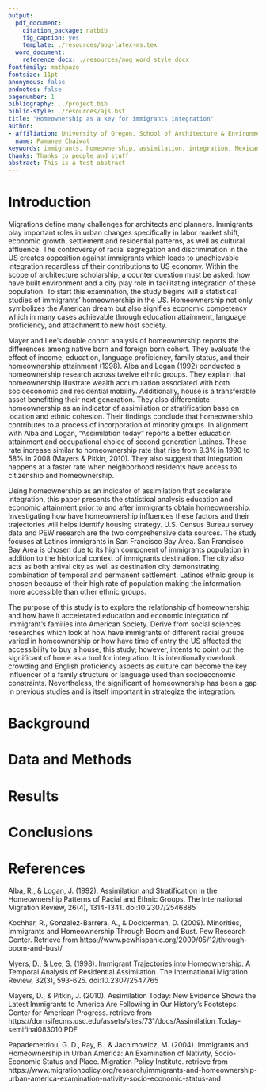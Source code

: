 ```yaml
---
output:
  pdf_document:
    citation_package: natbib
    fig_caption: yes
    template: ./resources/aog-latex-ms.tex
  word_document:
    reference_docx: ./resources/aog_word_style.docx
fontfamily: mathpazo
fontsize: 11pt
anonymous: false
endnotes: false
pagenumber: 1
bibliography: ../project.bib
biblio-style: ./resources/ajs.bst
title: "Homeownership as a key for immigrants integration"
author:
- affiliation: University of Oregon, School of Architecture & Environment
  name: Pamanee Chaiwat
keywords: immigrants, homeownership, assimilation, integration, Mexican, Latinos, San Francisco Bay Area
thanks: Thanks to people and stuff
abstract: This is a test abstract
---
```


# Introduction
Migrations define many challenges for architects and planners. Immigrants play important roles in urban changes specifically in labor market shift, economic growth, settlement and residential patterns, as well as cultural affluence. The controversy of racial segregation and discrimination in the US creates opposition against immigrants which leads to unachievable integration regardless of their contributions to US economy. Within the scope of architecture scholarship, a counter question must be asked: how have built environment and a city play role in facilitating integration of these population. To start this examination, the study begins will a statistical studies of immigrants’ homeownership in the US. Homeownership not only symbolizes the American dream but also signifies economic competency which in many cases achievable through education attainment, language proficiency, and attachment to new host society. 

Mayer and Lee’s double cohort analysis of homeownership reports the differences among native born and foreign born cohort. They evaluate the effect of income, education, language proficiency, family status, and their homeownership attainment (1998). Alba and Logan (1992) conducted a homeownership research across twelve ethnic groups. They explain that homeownership illustrate wealth accumulation associated with both socioeconomic and residential mobility. Additionally, house is a transferable asset benefitting their next generation. They also differentiate homeownership as an indicator of assimilation or stratification base on location and ethnic cohesion. Their findings conclude that homeownership contributes to a process of incorporation of minority groups. In alignment with Alba and Logan, “Assimilation today” reports a better education attainment and occupational choice of second generation Latinos. These rate increase similar to homeownership rate that rise from 9.3% in 1990 to 58% in 2008 (Mayers & Pitkin, 2010). They also suggest that integration happens at a faster rate when neighborhood residents have  access to citizenship and homeownership.

Using homeownership as an indicator of assimilation that accelerate integration, this paper presents the statistical analysis education and economic attainment prior to and after immigrants obtain homeownership. Investigating how have homeownership influences these factors and their trajectories will helps identify housing strategy. U.S. Census Bureau survey data and PEW research are the two comprehensive data sources. The study focuses at Latinos immigrants in San Francisco Bay Area. San Francisco Bay Area is chosen due to its high component of immigrants population in addition to the historical context of immigrants destination. The city also acts as both arrival city as well as destination city demonstrating combination of temporal and permanent settlement. Latinos ethnic group is chosen because of their high rate of population making the information more accessible than other ethnic groups. 

The purpose of this study is to explore the relationship of homeownership and how have it accelerated education and economic integration of immigrant’s families into American Society. Derive from social sciences researches which look at how have immigrants of different racial groups varied in homeownership or how have time of entry the US affected the accessibility to buy a house, this study; however, intents to point out the significant of home as a tool for integration. It is intentionally overlook crowding and English proficiency aspects as culture can become the key influencer of a family structure or language used than socioeconomic constraints. Nevertheless, the significant of homeownership has been a gap in previous studies and is itself important in strategize the integration. 

# Background

# Data and Methods

# Results

# Conclusions

# References
Alba, R., & Logan, J. (1992). Assimilation and Stratification in the Homeownership Patterns of Racial and Ethnic Groups. The International Migration Review, 26(4), 1314-1341. doi:10.2307/2546885

Kochhar, R., Gonzalez-Barrera, A., & Dockterman, D. (2009). Minorities, Immigrants and Homeownership
Through Boom and Bust. Pew Research Center. Retrieve from https://www.pewhispanic.org/2009/05/12/through-boom-and-bust/

Myers, D., & Lee, S. (1998). Immigrant Trajectories into Homeownership: A Temporal Analysis of Residential Assimilation. The International Migration Review, 32(3), 593-625. doi:10.2307/2547765

Mayers, D., & Pitkin, J. (2010). Assimilation Today: New Evidence Shows the Latest Immigrants to America Are Following in Our History’s Footsteps. Center for American Progress. retrieve from https://dornsifecms.usc.edu/assets/sites/731/docs/Assimilation_Today-semifinal083010.PDF

Papademetriou, G. D., Ray, B., & Jachimowicz, M. (2004). Immigrants and Homeownership in Urban America: An Examination of Nativity, Socio-Economic Status and Place. Migration Policy Institute. retrieve from https://www.migrationpolicy.org/research/immigrants-and-homeownership-urban-america-examination-nativity-socio-economic-status-and


